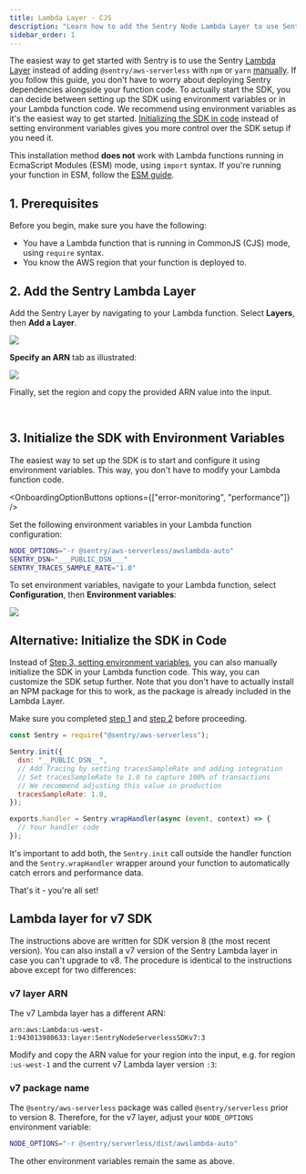 ```yaml
---
title: Lambda Layer - CJS
description: "Learn how to add the Sentry Node Lambda Layer to use Sentry in your Lambda functions running in CommonJS (CJS)"
sidebar_order: 1
---
```


The easiest way to get started with Sentry is to use the Sentry [Lambda Layer](https://docs.aws.amazon.com/Lambda/latest/dg/configuration-layers.html) instead of adding `@sentry/aws-serverless` with `npm` or `yarn` [manually](../cjs-manual).
If you follow this guide, you don't have to worry about deploying Sentry dependencies alongside your function code.
To actually start the SDK, you can decide between setting up the SDK using environment variables or in your Lambda function code. We recommend using environment variables as it's the easiest way to get started. [Initializing the SDK in code](#alternative-initialize-the-sdk-in-code) instead of setting environment variables gives you more control over the SDK setup if you need it.

<Note>

This installation method **does not** work with Lambda functions running in EcmaScript Modules (ESM) mode, using `import` syntax. If you're running your function in ESM, follow the [ESM guide](../esm-npm).

</Note>

## 1. Prerequisites

Before you begin, make sure you have the following:

- You have a Lambda function that is running in CommonJS (CJS) mode, using `require` syntax.
- You know the AWS region that your function is deployed to.

## 2. Add the Sentry Lambda Layer

Add the Sentry Layer by navigating to your Lambda function. Select **Layers**, then **Add a Layer**.

![](./img/lambda_view.png)

**Specify an ARN** tab as illustrated:

![](./img/add_layer.png)

Finally, set the region and copy the provided ARN value into the input.

<LambdaLayerDetail canonical="aws-layer:node" />

<br />

## 3. Initialize the SDK with Environment Variables

The easiest way to set up the SDK is to start and configure it using environment variables. This way, you don't have to modify your Lambda function code.

<OnboardingOptionButtons options={["error-monitoring", "performance"]} />

Set the following environment variables in your Lambda function configuration:

```bash {"onboardingOptions": {"performance": "3"}}
NODE_OPTIONS="-r @sentry/aws-serverless/awslambda-auto"
SENTRY_DSN="___PUBLIC_DSN___"
SENTRY_TRACES_SAMPLE_RATE="1.0"
```

To set environment variables, navigate to your Lambda function, select **Configuration**, then **Environment variables**:

![](./img/cjs_env_vars.png)

## Alternative: Initialize the SDK in Code

Instead of [Step 3, setting environment variables](#3-initialize-the-sdk-with-environment-variables), you can also manually initialize the SDK in your Lambda function code.
This way, you can customize the SDK setup further.
Note that you don't have to actually install an NPM package for this to work, as the package is already included in the Lambda Layer.

Make sure you completed [step 1](#1-prerequisites) and [step 2](#2-add-the-sentry-lambda-layer) before proceeding.

```javascript {filename:index.js} {"onboardingOptions": {"performance": "5-8"}}
const Sentry = require("@sentry/aws-serverless");

Sentry.init({
  dsn: "__PUBLIC_DSN__",
  // Add Tracing by setting tracesSampleRate and adding integration
  // Set tracesSampleRate to 1.0 to capture 100% of transactions
  // We recommend adjusting this value in production
  tracesSampleRate: 1.0,
});

exports.handler = Sentry.wrapHandler(async (event, context) => {
  // Your handler code
});
```

It's important to add both, the `Sentry.init` call outside the handler function and the `Sentry.wrapHandler` wrapper around your function to automatically catch errors and performance data.

That's it - you're all set!

## Lambda layer for v7 SDK

The instructions above are written for SDK version 8 (the most recent version).
You can also install a v7 version of the Sentry Lambda layer in case you can't upgrade to v8.
The procedure is identical to the instructions above except for two differences:

### v7 layer ARN

The v7 Lambda layer has a different ARN:

```
arn:aws:Lambda:us-west-1:943013980633:layer:SentryNodeServerlessSDKv7:3
```

Modify and copy the ARN value for your region into the input, e.g. for region `:us-west-1` and the current v7 Lambda layer version `:3`:

### v7 package name

The `@sentry/aws-serverless` package was called `@sentry/serverless` prior to version 8. Therefore, for the v7 layer, adjust your `NODE_OPTIONS` environment variable:

```bash
NODE_OPTIONS="-r @sentry/serverless/dist/awslambda-auto"
```

The other environment variables remain the same as above.
